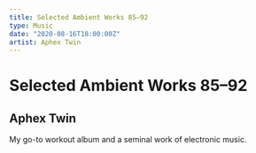 ```yaml
---
title: Selected Ambient Works 85–92
type: Music
date: "2020-08-16T18:00:00Z"
artist: Aphex Twin
---
```


# Selected Ambient Works 85–92
## Aphex Twin

My go-to workout album and a seminal work of electronic music.